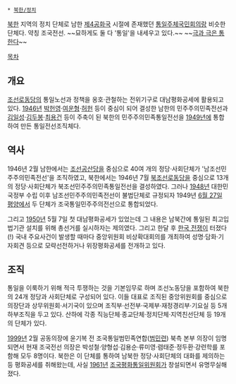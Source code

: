  * [[북한/정치]]

[[북한]] 지역의 정치 단체로 남한 [[제4공화국]] 시절에 존재했던 [[통일주체국민회의]]랑 비슷한 단체다. 약칭 조국전선. ~~묘하게도 둘 다 '통일'을 내세우고 있다.~~ ~~[[극과 극은 통한다]]~~

[[목차]]

== 개요 ==
[[조선로동당]]의 통일노선과 정책을 옹호·관철하는 전위기구로 대남평화공세에 활용되고 있다. [[1946년]] [[박헌영]]·[[여운형]]·[[허헌]] 등이 중심이 되어 결성한 남한의 민주주의민족전선과 [[김일성]]·[[김두봉]]·[[최용건]] 등이 주축이 된 북한의 민주주의민족통일전선을 [[1949년]]에 통합하여 만든 통일전선조직체다.

== 역사 ==
1946년 2월 남한에서는 [[조선공산당]]을 중심으로 40여 개의 정당·사회단체가 '남조선민주주의민족전선'을 조직하였고, 북한에서는 1946년 7월 [[북조선로동당]]을 중심으로 13개의 정당·사회단체가 북조선민주주의민족통일전선을 결성하였다.
그러나 [[1948년]] 대한민국정부 수립 이후 남조선민주주의민족전선이 불법단체로 규정되자 1949년 [[6월 27일]] [[평양]]에서 두 단체가 조국통일민주주의전선으로 통합되었다.

그리고 [[1950년]] 5월 7일 첫 대남평화공세가 있었는데 그 내용은 남북간에 통일된 최고입법기관 설치를 위해 총선거를 실시하자는 제의였다. 그리고 한달 후 [[한국 전쟁]]이 터졌다(!) 국내 주요사건이 발생할 때마다 중앙위원회 비상확대회의를 개최하여 성명·담화·기자회견 등으로 모략선전하거나 위장평화공세를 전개하고 있다.

== 조직 ==
통일을 이룩하기 위해 적극 투쟁하는 것을 기본임무로 하며 조선노동당을 포함하여 북한의 24개 정당과 사회단체로 구성되어 있다. 이들 대표로 조직된 중앙위원회를 중심으로 의장단과 상무위원회·서기국이 있으며 조직부·선전부·국제부·재정경리부·기요실 등 5개 하부조직을 두고 있다. 산하에 각종 직능단체·종교단체·정치단체·지역친선단체 등 19개의 단체가 있다.

[[1999년]] 2월 공동의장에 윤기복 전 조국통일범민족연합([[범민련]]) 북측 본부 의장이 임명되면서 현재 조국전선 의장은 박성철·양형섭·김용순·류미영·렴태준·정두환·강련학를 포함해 모두 8명이다. 북한은 이 단체를 통하여 남북한 정당·사회단체의 대화를 제의하는 등 평화공세를 취해왔는데, 사실 [[1961년]] [[조국평화통일위원회]]가 창설되면서 유명무실해졌다.
